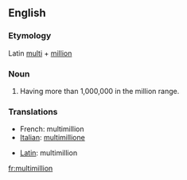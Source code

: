 ==English==

===Etymology===
Latin [[multi]] + [[million]]

===Noun===
{{en-noun-reg}}

# Having more than 1,000,000 in the million range.

===Translations===
{{top}}
*French: multimillion
*[[Italian]]: [[multimillione]]
{{mid}}
*[[Latin]]: multimillion
{{bottom}}

[[fr:multimillion]]